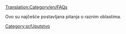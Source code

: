 [[Translation:Category/en/FAQs]]


Ovo su najčešće postavljana pitanja o raznim oblastima.

{{en/catmore}}

[[Category:sr/Uputstvo]]